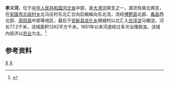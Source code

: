 '''孝义河'''，位于[[中华人民共和国|中华人民共和国]][[河北省|河北省]]中部，是[[大清河|大清河]]南支之一，源流有南北两支，在[[安国市|安国市]][[北段村乡|北段村乡]]北马庄村东北汇合向后蜿蜒向东北流，流经[[博野县|博野县]]北部、[[蠡县|蠡县]]西北部、[[高阳县|高阳县]]中部等地区，最后于[[安新县|安新县]][[龙化乡|龙化乡]]拥城村以北汇入[[白洋淀|白洋淀]]马棚淀。河长77.2千米，流域面积1262平方千米。1951年以来河道经过多次治理疏浚。流域内经济以[[农业|农业]]为主。<ref name="中国河湖大典">{{cite book zh |author=《[[中国河湖大典|中国河湖大典]]》编纂委员会 |title=《中国河湖大典·海河卷》 |format=M |edition=1 |location=北京 |publisher=中国水利水电出版社 |date=2013年1月 |pages=115页 |id= ISBN 978-7-5170-0563-6}}</ref>

==参考资料==
{{reflist}}
[[Category:海河水系|X]]
[[Category:河北河流|X]]